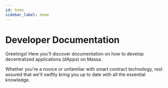 ```yaml
---
id: home
sidebar_label: Home
---
```



# Developer Documentation

Greetings! Here you'll discover documentation on how to develop decentralized applications (dApps) on Massa.

Whether you're a novice or unfamiliar with smart contract technology, rest assured that we'll swiftly bring you up to date with all the essential knowledge.

<FeatureList>
  <Feature
    docName="./quickstart"
    title="Quickstart"
    content="Create your first dApp."
    icon="⚡"
  />
  <Feature
    docName="./wallet/intro"
    title="Wallets"
    content="Store your assets."
    icon="👛"
  />
  <Feature
    docName="./networks-faucets"
    title="Networks & Faucets"
    content="Chose the right network."
    icon="🌐"
  />
</FeatureList>
